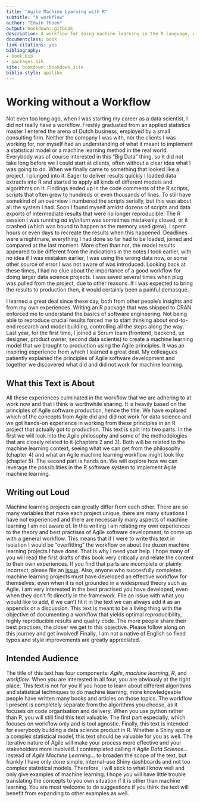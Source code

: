 ```yaml
--- 
title: "Agile Machine Learning with R"
subtitle: "A workflow"
author: "Edwin Thoen"
output: bookdown::gitbook
description: A workflow for doing machine learning in the R language, using Agile principles.
documentclass: book
link-citations: yes
bibliography:
- book.bib
- packages.bib
site: bookdown::bookdown_site
biblio-style: apalike
---
```


# Working without a Workflow

Not even too long ago, when I was starting my career as a data scientist, I did not really have a workflow. Freshly graduated from an applied statistics master I entered the arena of Dutch business, employed by a small consulting firm. Neither the company I was with, nor the clients I was working for, nor myself had an understanding of what it meant to implement a statistical model or a machine learning method in the real world. Everybody was of course interested in this "Big Data" thing, so it did not take long before we I could start at clients, often without a clear idea what I was going to do. When we finally came to something that looked like a project, I plunged into it. Eager to deliver results quickly I loaded data extracts into R and started to apply all kinds of different models and algorithms on it. Findings ended up in the code comments of the R scripts, scripts that often grew to hundreds or even thousands of lines. To still have somekind of an overview I numbered the scripts serially, but this was about all the system I had. Soon I found myself amidst dozens of scripts and data exports of intermediate results that were no longer reproducible. The R session I was running *ad infinitum* was sometimes mistakenly closed, or it crashed (which was bound to happen as the memory used grew). I spent hours or even days to recreate the results when this happened. Deadlines were a nightmare, everything I had done so far had to be loaded, joined and compared at the last moment. More often than not, the model results appeared to be different from the indications in the notes I took earlier, with no idea if I was mistaken earlier, I was using the wrong data now, or some other source of error I was not aware of was introduced. Looking back at these times, I had no clue about the importance of a good workflow for doing larger data science projects. I was saved several times when plug was pulled from the project, due to other reasons. If I was expected to bring the results to production then, it would certainly been a painful demasqué.

I learned a great deal since these day, both from other people's insights and from my own experiences. Writing an R package that was shipped to CRAN enforced me to understand the basics of software engineering. Not being able to reproduce crucial results forced me to start thinking about end-to-end research and model building, controlling all the steps along the way. Last year, for the first time, I joined a Scrum team (frontend, backend, ux designer, product owner, second data scientis) to create a machine learning model that we brought to production using the Agile principles. It was an inspiring experience from which I learned a great deal. My colleagues patiently explained the principles of Agile software development and together we discovered what did and did not work for machine learning.

## What this Text is About

All these experiences culminated in the workflow that we are adhering to at work now and that I think is worthwhile sharing. It is heavily based on the principles of Agile software production, hence the title. We have explored which of the concepts from Agile did and did not work for data science and we got hands-on experience in working from these principles in an R project that actually got to production. This text is split into two parts. In the first we will look into the Agile philosophy and some of the methodologies that are closely related to it (chapters 2 and 3). Both will be related to the machine learning context, seeing what we can get from the philosophy (chapter 4) and what an Agile machine learning workflow might look like (chapter 5). The second part is hands on. We will explore how we can leverage the possibilities in the R software system to implement Agile machine learning.

## Writing out Loud

Machine learning projects can greatly differ from each other. There are so many variables that make each project unique, there are many situations I have not experienced and there are necessarily many aspects of machine learning I am not aware of. In this writing I am relating my own experiences to the theory and best practises of Agile software development, to come up with a general workflow. This means that if I were to write this text in isolation I would be "overfitting" the workflow on about the dozen machine learning projects I have done. That is why I need your help. I hope many of you will read the first drafts of this book very critically and relate the content to their own experiences. If you find that parts are incomplete or plainly incorrect, please file an [issue](https://github.com/EdwinTh/AMLwR). Also, anyone who succesfully completes machine learning projects must have developed an effective workflow for themselves, even when it is not grounded in a widespread theory such as Agile. I am very interested in the best practised you have developed, even when they don't fit directly in the framework. File an issue with what you would like to add, if we can't fit it in the text we can always add it as an appendix or a discussion.  This text is meant to be a living thing with the objective of documenting a workflow that yields optimal reproducibility, highly reproducible results and quality code. The more people share their best practises, the closer we get to this objective. Please follow along on this journey and get involved! Finally, I am not a native of English so fixed typos and style improvements are greatly appreciated.

## Intended Audience

The title of this text has four components: *Agile*, *machine learning*, *R*, and *workflow*. When you are interested in all four, you are obviously at the right place. This text is not for you if you hope to learn about different algorithms and statistical techniques to do machine learning, more knowledgeable people have written many books and articles on those topics. The workflow I present is completely separate from the algorithms you choose, as it focuses on code organisation and delivery. When you use python rather than R, you will still find this text valuable. The first part especially, which focuses on workflow only and is tool agnostic. Finally, this text is intended for everybody building a data science product in R. Whether a Shiny app or a complex statistical model, this text should be valuable for you as well. The iterative nature of Agile will make your process more effective and your stakeholders more involved. I contemplated calling it *Agile Data Science...* instead of *Agile Machine Learning...* to broaden the scope of the text, but frankly I have only done simple, internal-use Shiny dashboards and not too complex statistical models. Therefore, I will stick to what I know well and only give examples of machine learning. I hope you will have little trouble translating the concepts to you own situation if it is other than machine learning. You are most welcome to do suggestions if you think the text will benefit from expanding to other examples as well.
